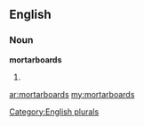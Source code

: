 ==English==

===Noun===
'''mortarboards'''

# {{plural of|[[mortarboard]]}}

[[Category:English plurals]]

[[ar:mortarboards]]
[[my:mortarboards]]